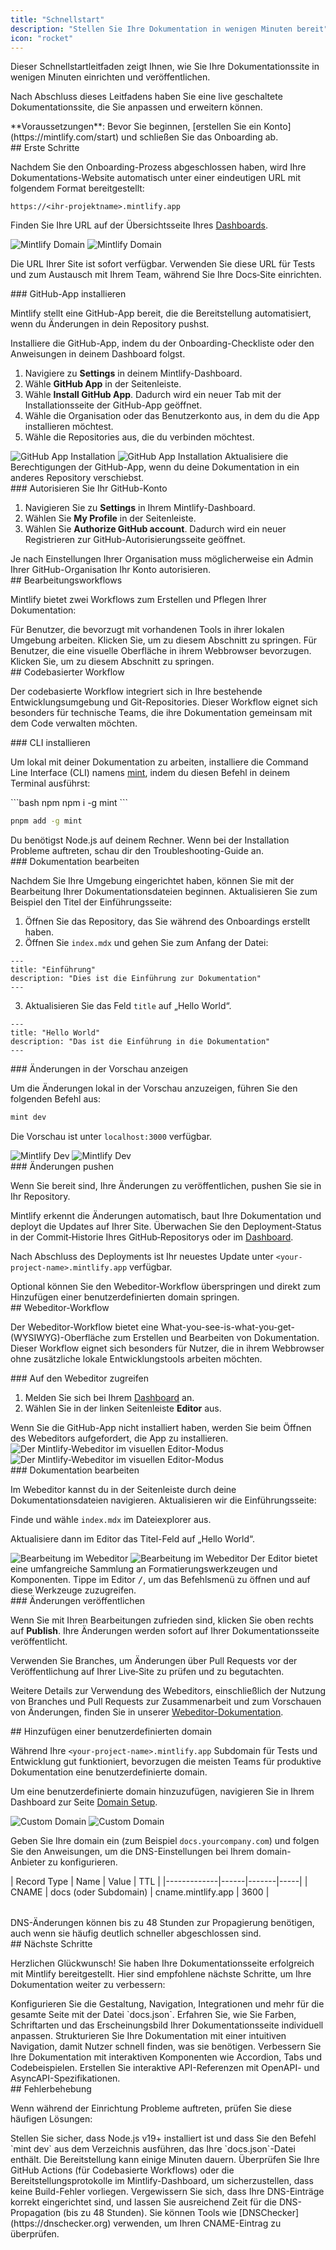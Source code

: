 ```yaml
---
title: "Schnellstart"
description: "Stellen Sie Ihre Dokumentation in wenigen Minuten bereit"
icon: "rocket"
---
```


Dieser Schnellstartleitfaden zeigt Ihnen, wie Sie Ihre Dokumentationssite in wenigen Minuten einrichten und veröffentlichen.

Nach Abschluss dieses Leitfadens haben Sie eine live geschaltete Dokumentationssite, die Sie anpassen und erweitern können.

<Info>
  **Voraussetzungen**: Bevor Sie beginnen, [erstellen Sie ein Konto](https://mintlify.com/start) und schließen Sie das Onboarding ab.
</Info>

<div id="getting-started">
  ## Erste Schritte
</div>

Nachdem Sie den Onboarding-Prozess abgeschlossen haben, wird Ihre Dokumentations-Website automatisch unter einer eindeutigen URL mit folgendem Format bereitgestellt:

```
https://<ihr-projektname>.mintlify.app
```

Finden Sie Ihre URL auf der Übersichtsseite Ihres [Dashboards](https://dashboard.mintlify.com/).

<Frame>
  <img src="/images/quickstart/mintlify-domain-light.png" alt="Mintlify Domain" className="block dark:hidden" />

  <img src="/images/quickstart/mintlify-domain-dark.png" alt="Mintlify Domain" className="hidden dark:block" />
</Frame>

Die URL Ihrer Site ist sofort verfügbar. Verwenden Sie diese URL für Tests und zum Austausch mit Ihrem Team, während Sie Ihre Docs‑Site einrichten.

<div id="install-the-github-app">
  ### GitHub-App installieren
</div>

Mintlify stellt eine GitHub-App bereit, die die Bereitstellung automatisiert, wenn du Änderungen in dein Repository pushst.

Installiere die GitHub-App, indem du der Onboarding-Checkliste oder den Anweisungen in deinem Dashboard folgst.

1. Navigiere zu **Settings** in deinem Mintlify-Dashboard.
2. Wähle **GitHub App** in der Seitenleiste.
3. Wähle **Install GitHub App**. Dadurch wird ein neuer Tab mit der Installationsseite der GitHub-App geöffnet.
4. Wähle die Organisation oder das Benutzerkonto aus, in dem du die App installieren möchtest.
5. Wähle die Repositories aus, die du verbinden möchtest.

<Frame>
  <img src="/images/quickstart/github-app-installation-light.png" alt="GitHub App Installation" className="block dark:hidden" />

  <img src="/images/quickstart/github-app-installation-dark.png" alt="GitHub App Installation" className="hidden dark:block" />
</Frame>

<Info>
  Aktualisiere die Berechtigungen der GitHub-App, wenn du deine Dokumentation in ein anderes Repository verschiebst.
</Info>

<div id="authorize-your-github-account">
  ### Autorisieren Sie Ihr GitHub-Konto
</div>

1. Navigieren Sie zu **Settings** in Ihrem Mintlify-Dashboard.
2. Wählen Sie **My Profile** in der Seitenleiste.
3. Wählen Sie **Authorize GitHub account**. Dadurch wird ein neuer Registrieren zur GitHub-Autorisierungsseite geöffnet.

<Info>
  Je nach Einstellungen Ihrer Organisation muss möglicherweise ein Admin Ihrer GitHub-Organisation Ihr Konto autorisieren.
</Info>

<div id="editing-workflows">
  ## Bearbeitungsworkflows
</div>

Mintlify bietet zwei Workflows zum Erstellen und Pflegen Ihrer Dokumentation:

<Card title="Codebasierter Workflow" icon="terminal" horizontal href="#code-based-workflow">
  Für Benutzer, die bevorzugt mit vorhandenen Tools in ihrer lokalen Umgebung arbeiten. Klicken Sie, um zu diesem Abschnitt zu springen.
</Card>

<Card title="Webeditor-Workflow" icon="mouse-pointer-2" horizontal href="#web-editor-workflow">
  Für Benutzer, die eine visuelle Oberfläche in ihrem Webbrowser bevorzugen. Klicken Sie, um zu diesem Abschnitt zu springen.
</Card>

<div id="code-based-workflow">
  ## Codebasierter Workflow
</div>

Der codebasierte Workflow integriert sich in Ihre bestehende Entwicklungsumgebung und Git-Repositories. Dieser Workflow eignet sich besonders für technische Teams, die ihre Dokumentation gemeinsam mit dem Code verwalten möchten.

<div id="install-the-cli">
  ### CLI installieren
</div>

Um lokal mit deiner Dokumentation zu arbeiten, installiere die Command Line Interface (CLI) namens [mint](https://www.npmjs.com/package/mint), indem du diesen Befehl in deinem Terminal ausführst:

<CodeGroup>
  ```bash npm
  npm i -g mint
  ```

  ```bash pnpm
  pnpm add -g mint
  ```
</CodeGroup>

<Info>
  Du benötigst Node.js auf deinem Rechner. Wenn bei der Installation Probleme auftreten, schau dir den Troubleshooting-Guide an.
</Info>

<div id="edit-the-documentation">
  ### Dokumentation bearbeiten
</div>

Nachdem Sie Ihre Umgebung eingerichtet haben, können Sie mit der Bearbeitung Ihrer Dokumentationsdateien beginnen. Aktualisieren Sie zum Beispiel den Titel der Einführungsseite:

1. Öffnen Sie das Repository, das Sie während des Onboardings erstellt haben.
2. Öffnen Sie `index.mdx` und gehen Sie zum Anfang der Datei:

```mdx index.mdx
---
title: "Einführung"
description: "Dies ist die Einführung zur Dokumentation"
---
```

3. Aktualisieren Sie das Feld `title` auf „Hello World“.

```mdx index.mdx {2}
---
title: "Hello World"
description: "Das ist die Einführung in die Dokumentation"
---
```

<div id="preview-the-changes">
  ### Änderungen in der Vorschau anzeigen
</div>

Um die Änderungen lokal in der Vorschau anzuzeigen, führen Sie den folgenden Befehl aus:

```bash
mint dev
```

Die Vorschau ist unter `localhost:3000` verfügbar.

<Frame>
  <img src="/images/quickstart/mintlify-dev-light.png" alt="Mintlify Dev" className="block dark:hidden" />

  <img src="/images/quickstart/mintlify-dev-dark.png" alt="Mintlify Dev" className="hidden dark:block" />
</Frame>

<div id="push-the-changes">
  ### Änderungen pushen
</div>

Wenn Sie bereit sind, Ihre Änderungen zu veröffentlichen, pushen Sie sie in Ihr Repository.

Mintlify erkennt die Änderungen automatisch, baut Ihre Dokumentation und deployt die Updates auf Ihrer Site. Überwachen Sie den Deployment‑Status in der Commit‑Historie Ihres GitHub‑Repositorys oder im [Dashboard](https://dashboard.mintlify.com).

Nach Abschluss des Deployments ist Ihr neuestes Update unter `<your-project-name>.mintlify.app` verfügbar.

<Card title="Zum Hinzufügen einer benutzerdefinierten domain springen" icon="arrow-down" href="#adding-a-custom-domain" horizontal>
  Optional können Sie den Webeditor‑Workflow überspringen und direkt zum Hinzufügen einer benutzerdefinierten domain springen.
</Card>

<div id="web-editor-workflow">
  ## Webeditor-Workflow
</div>

Der Webeditor-Workflow bietet eine What-you-see-is-what-you-get-(WYSIWYG)-Oberfläche zum Erstellen und Bearbeiten von Dokumentation. Dieser Workflow eignet sich besonders für Nutzer, die in ihrem Webbrowser ohne zusätzliche lokale Entwicklungstools arbeiten möchten.

<div id="access-the-web-editor">
  ### Auf den Webeditor zugreifen
</div>

1. Melden Sie sich bei Ihrem [Dashboard](https://dashboard.mintlify.com) an.
2. Wählen Sie in der linken Seitenleiste **Editor** aus.

<Info>
  Wenn Sie die GitHub-App nicht installiert haben, werden Sie beim Öffnen des Webeditors aufgefordert, die App zu installieren.
</Info>

<Frame>
  <img alt="Der Mintlify-Webeditor im visuellen Editor-Modus" src="/images/quickstart/web-editor-light.png" className="block dark:hidden" />

  <img alt="Der Mintlify-Webeditor im visuellen Editor-Modus" src="/images/quickstart/web-editor-dark.png" className="hidden dark:block" />
</Frame>

<div id="edit-the-documentation">
  ### Dokumentation bearbeiten
</div>

Im Webeditor kannst du in der Seitenleiste durch deine Dokumentationsdateien navigieren. Aktualisieren wir die Einführungsseite:

Finde und wähle `index.mdx` im Dateiexplorer aus.

Aktualisiere dann im Editor das Titel-Feld auf „Hello World“.

<Frame>
  <img alt="Bearbeitung im Webeditor" src="/images/quickstart/web-editor-editing-light.png" className="block dark:hidden" />

  <img alt="Bearbeitung im Webeditor" src="/images/quickstart/web-editor-editing-dark.png" className="hidden dark:block" />
</Frame>

<Tip>
  Der Editor bietet eine umfangreiche Sammlung an Formatierungswerkzeugen und Komponenten. Tippe im Editor <kbd>/</kbd>, um das Befehlsmenü zu öffnen und auf diese Werkzeuge zuzugreifen.
</Tip>

<div id="publish-your-changes">
  ### Änderungen veröffentlichen
</div>

Wenn Sie mit Ihren Bearbeitungen zufrieden sind, klicken Sie oben rechts auf **Publish**. Ihre Änderungen werden sofort auf Ihrer Dokumentationsseite veröffentlicht.

<Tip>
  Verwenden Sie Branches, um Änderungen über Pull Requests vor der Veröffentlichung auf Ihrer Live‑Site zu prüfen und zu begutachten.
</Tip>

Weitere Details zur Verwendung des Webeditors, einschließlich der Nutzung von Branches und Pull Requests zur Zusammenarbeit und zum Vorschauen von Änderungen, finden Sie in unserer [Webeditor-Dokumentation](/de/editor/getting-started).

<div id="adding-a-custom-domain">
  ## Hinzufügen einer benutzerdefinierten domain
</div>

Während Ihre `<your-project-name>.mintlify.app` Subdomain für Tests und Entwicklung gut funktioniert, bevorzugen die meisten Teams für produktive Dokumentation eine benutzerdefinierte domain.

Um eine benutzerdefinierte domain hinzuzufügen, navigieren Sie in Ihrem Dashboard zur Seite [Domain Setup](https://dashboard.mintlify.com/settings/deployment/custom-domain).

<Frame>
  <img src="/images/quickstart/custom-domain-light.png" alt="Custom Domain" className="block dark:hidden" />

  <img src="/images/quickstart/custom-domain-dark.png" alt="Custom Domain" className="hidden dark:block" />
</Frame>

Geben Sie Ihre domain ein (zum Beispiel `docs.yourcompany.com`) und folgen Sie den Anweisungen, um die DNS-Einstellungen bei Ihrem domain-Anbieter zu konfigurieren.

<Table>
  | Record Type | Name | Value | TTL |
  |-------------|------|-------|-----|
  | CNAME | docs (oder Subdomain) | cname.mintlify.app | 3600 |
</Table>

<Info>
  DNS-Änderungen können bis zu 48 Stunden zur Propagierung benötigen, auch wenn sie häufig deutlich schneller abgeschlossen sind.
</Info>

<div id="next-steps">
  ## Nächste Schritte
</div>

Herzlichen Glückwunsch! Sie haben Ihre Dokumentationsseite erfolgreich mit Mintlify bereitgestellt. Hier sind empfohlene nächste Schritte, um Ihre Dokumentation weiter zu verbessern:

<Card title="Globale Einstellungen konfigurieren" icon="settings" href="de/settings" horizontal>
  Konfigurieren Sie die Gestaltung, Navigation, Integrationen und mehr für die gesamte Seite mit der Datei `docs.json`.
</Card>

<Card title="Theme anpassen" icon="paintbrush" href="de/themes" horizontal>
  Erfahren Sie, wie Sie Farben, Schriftarten und das Erscheinungsbild Ihrer Dokumentationsseite individuell anpassen.
</Card>

<Card title="Navigation organisieren" icon="map" href="de/navigation" horizontal>
  Strukturieren Sie Ihre Dokumentation mit einer intuitiven Navigation, damit Nutzer schnell finden, was sie benötigen.
</Card>

<Card title="Interaktive Komponenten hinzufügen" icon="puzzle" href="/de/components/accordions" horizontal>
  Verbessern Sie Ihre Dokumentation mit interaktiven Komponenten wie Accordion, Tabs und Codebeispielen.
</Card>

<Card title="API-Referenzen einrichten" icon="code" href="/de/api-playground/overview" horizontal>
  Erstellen Sie interaktive API-Referenzen mit OpenAPI- und AsyncAPI-Spezifikationen.
</Card>

<div id="troubleshooting">
  ## Fehlerbehebung
</div>

Wenn während der Einrichtung Probleme auftreten, prüfen Sie diese häufigen Lösungen:

<AccordionGroup>
  <Accordion title="Lokale Vorschau funktioniert nicht">
    Stellen Sie sicher, dass Node.js v19+ installiert ist und dass Sie den Befehl `mint dev` aus dem Verzeichnis ausführen, das Ihre `docs.json`-Datei enthält.
  </Accordion>

  <Accordion title="Änderungen werden auf der Live‑Site nicht angezeigt">
    Die Bereitstellung kann einige Minuten dauern. Überprüfen Sie Ihre GitHub Actions (für Codebasierte Workflows) oder die Bereitstellungsprotokolle im Mintlify-Dashboard, um sicherzustellen, dass keine Build-Fehler vorliegen.
  </Accordion>

  <Accordion title="Benutzerdefinierte Domain wird nicht verbunden">
    Vergewissern Sie sich, dass Ihre DNS-Einträge korrekt eingerichtet sind, und lassen Sie ausreichend Zeit für die DNS-Propagation (bis zu 48 Stunden). Sie können Tools wie [DNSChecker](https://dnschecker.org) verwenden, um Ihren CNAME-Eintrag zu überprüfen.
  </Accordion>
</AccordionGroup>